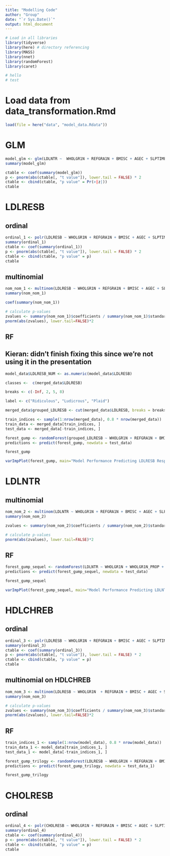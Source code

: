 ```yaml
---
title: "Modelling Code"
author: "Group"
date: "`r Sys.Date()`"
output: html_document
---
```


```r
# Load in all libraries
library(tidyverse)
library(here) # directory referencing
library(MASS)
library(nnet)
library(randomForest)
library(caret)

# hello
# test

```

# Load data from data_transformation.Rmd
```r
load(file = here("data", "model_data.Rdata"))
```


# GLM
```r
model_glm <- glm(LDLNTR ~  WHOLGR1N + REFGRA1N + BMISC + AGEC + SLPTIME + SYSTOL + EXLWTBC, family = "binomial", data = model_data)
summary(model_glm)

ctable <- coef(summary(model_glm))
p <- pnorm(abs(ctable[, "t value"]), lower.tail = FALSE) * 2
ctable <- cbind(ctable, "p value" = Pr(>|z|))
ctable


```

# LDLRESB
## ordinal
```r

ordinal_1 <- polr(LDLRESB ~ WHOLGR1N + REFGRA1N + BMISC + AGEC + SLPTIME + SYSTOL + EXLWTBC, data = model_data)
summary(ordinal_1)
ctable <- coef(summary(ordinal_1))
p <- pnorm(abs(ctable[, "t value"]), lower.tail = FALSE) * 2
ctable <- cbind(ctable, "p value" = p)
ctable
```


## multinomial
```r
nom_nom_1 <- multinom(LDLRESB ~ WHOLGR1N + REFGRA1N + BMISC + AGEC + SLPTIME + SYSTOL + EXLWTBC, data = model_data, trace=FALSE)
summary(nom_nom_1)

coef(summary(nom_nom_1))

# calculate p-values
zvalues <- summary(nom_nom_1)$coefficients / summary(nom_nom_1)$standard.errors
pnorm(abs(zvalues), lower.tail=FALSE)*2

```


## RF
## Kieran: didn't finish fixing this since we're not using it in the presentation
```r
model_data$LDLRESB_NUM <- as.numeric(model_data$LDLRESB)

classes <-  c(merged_data$LDLRESB)

breaks <- c(-Inf, 2, 5, 8)

label <- c("Ridiculous", "Ludicrous", "Plaid")

merged_data$grouped_LDLRESB <- cut(merged_data$LDLRESB, breaks = breaks, labels = label)

train_indices <- sample(1:nrow(merged_data), 0.8 * nrow(merged_data)) 
train_data <- merged_data[train_indices, ]
test_data <- merged_data[-train_indices, ]

forest_gump <- randomForest(grouped_LDLRESB ~ WHOLGR1N + REFGRA1N + BMISC + AGEC + SLPTIME + SYSTOL, data = train_data, ntree = 500, importance = TRUE)
predictions <- predict(forest_gump, newdata = test_data)

forest_gump
```


```r
varImpPlot(forest_gump, main="Model Performance Predicting LDLRESB Response")
```


# LDLNTR
## multinomial
```r
nom_nom_2 <- multinom(LDLNTR ~ WHOLGR1N + REFGRA1N + BMISC + AGEC + SLPTIME + SYSTOL + EXLWTBC + HDLCHREB + CHOLRESB, data = model_data, trace=FALSE)
summary(nom_nom_2)

zvalues <- summary(nom_nom_2)$coefficients / summary(nom_nom_2)$standard.errors

# calculate p-values
pnorm(abs(zvalues), lower.tail=FALSE)*2
```

## RF
```r
forest_gump_sequel <- randomForest(LDLNTR ~ WHOLGR1N + WHOLGR1N_PROP + REFGRA1N + BMISC + AGEC + SLPTIME + SYSTOL, data = train_data, ntree = 500, importance = TRUE)
predictions <- predict(forest_gump_sequel, newdata = test_data)

forest_gump_sequel
```

```r
varImpPlot(forest_gump_sequel, main="Model Performance Predicting LDLNTR Response")
```



# HDLCHREB

## ordinal
```r

ordinal_3 <- polr(LDLRESB ~ WHOLGR1N + REFGRA1N + BMISC + AGEC + SLPTIME + SYSTOL + EXLWTBC + HDLCHREB, data = model_data)
summary(ordinal_3)
ctable <- coef(summary(ordinal_3))
p <- pnorm(abs(ctable[, "t value"]), lower.tail = FALSE) * 2
ctable <- cbind(ctable, "p value" = p)
ctable
```


## multinomial on HDLCHREB
```r
nom_nom_3 <- multinom(LDLRESB ~ WHOLGR1N  + REFGRA1N + BMISC + AGEC + SLPTIME + SYSTOL + EXLWTBC + HDLCHREB, data = model_data, trace=FALSE)
summary(nom_nom_3)

# calculate p-values
zvalues <- summary(nom_nom_3)$coefficients / summary(nom_nom_3)$standard.errors
pnorm(abs(zvalues), lower.tail=FALSE)*2
```

## RF

```r
train_indices_1 <- sample(1:nrow(model_data), 0.8 * nrow(model_data)) 
train_data_1 <- model_data[train_indices_1, ]
test_data_1 <- model_data[-train_indices_1, ]

forest_gump_trilogy <- randomForest(LDLRESB ~ WHOLGR1N + REFGRA1N + BMISC + AGEC + SLPTIME + SYSTOL + EXLWTBC + HDLCHREB, data = train_data_1, ntree = 500, importance = TRUE)
predictions <- predict(forest_gump_trilogy, newdata = test_data_1)

forest_gump_trilogy
```


# CHOLRESB
## ordinal

```r
ordinal_4 <- polr(CHOLRESB ~ WHOLGR1N + REFGRA1N + BMISC + AGEC + SLPTIME + SYSTOL + EXLWTBC + HDLCHREB, data = model_data)
summary(ordinal_4)
ctable <- coef(summary(ordinal_4))
p <- pnorm(abs(ctable[, "t value"]), lower.tail = FALSE) * 2
ctable <- cbind(ctable, "p value" = p)
ctable
```

